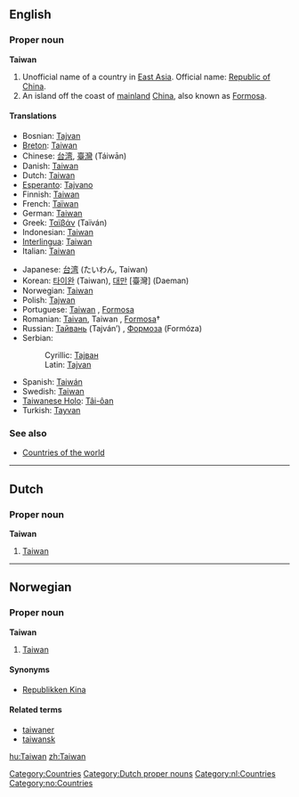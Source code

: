 ==English==

===Proper noun===
{{wikipedia}}
'''Taiwan'''

# Unofficial name of a country in [[East Asia]]. Official name: [[Republic of China]].
# An island off the coast of [[mainland]] [[China]], also known as [[Formosa]].

====Translations====
{{top}}
*Bosnian: [[Tajvan#Bosnian|Tajvan]] {{m}}
*[[Breton]]: [[#Breton|Taiwan]]
*Chinese: [[台湾]], [[臺灣]] (Táiwān)
*Danish: [[#Danish|Taiwan]]
*Dutch: [[#Dutch|Taiwan]]
*[[Esperanto]]: [[Tajvano]]
*Finnish: [[#Finnish|Taiwan]]
*French: [[Taïwan]]
*German: [[#German|Taiwan]]
*Greek: [[Ταϊβάν]] (Taïván) {{f}}
*Indonesian: [[#Indonesian|Taiwan]]
*[[Interlingua]]: [[#Interlingua|Taiwan]]
*Italian: [[#Italian|Taiwan]]
{{mid}}
*Japanese: [[台湾]] (たいわん, Taiwan) 
*Korean: [[타이완]] (Taiwan), [[대만]] [臺灣] (Daeman)
*Norwegian: [[#Norwegian|Taiwan]]
*Polish: [[Tajwan]]
*Portuguese: [[#Portuguese|Taiwan]] {{f}}, [[Formosa]] {{f}}
*Romanian: [[Taivan]], Taiwan {{n}}, [[Formosa]]† {{f}}
*Russian: [[Тайвань]] (Tajván’) {{m}}, [[Формоза]] (Formóza) {{f}}
*Serbian:
*:Cyrillic: [[Тајван#Serbian|Тајван]] {{m}}
*:Latin: [[Tajvan#Serbian|Tajvan]] {{m}}
*Spanish: [[Taiwán]]
*Swedish: [[#Swedish|Taiwan]]
*[[Taiwanese Holo]]: [[Tâi-ôan]]
*Turkish: [[Tayvan]]
{{bottom}}

===See also===
* [[Countries of the world]]

[[Category:Countries]]

----
==Dutch==

===Proper noun===
'''Taiwan'''
# [[#English|Taiwan]]

[[Category:Dutch proper nouns]][[Category:nl:Countries]]

----
==Norwegian==

===Proper noun===
[[Category:no:Countries]]
'''Taiwan'''
# [[#English|Taiwan]]

====Synonyms====
* [[Republikken Kina]]

====Related terms====
* [[taiwaner]]
* [[taiwansk]]

[[hu:Taiwan]]
[[zh:Taiwan]]